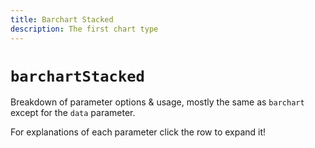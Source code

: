 ```yaml
---
title: Barchart Stacked
description: The first chart type
---
```


# `barchartStacked`

Breakdown of parameter options & usage, mostly the same as `barchart` except for the `data` parameter.

<Callout title="Important" type="warn">
  For explanations of each parameter click the row to expand it!
</Callout>

<AutoTypeTable path="./types.ts" name="BarChartStackedOpts" />
